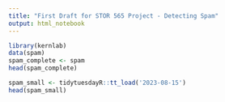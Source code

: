 ---
title: "First Draft for STOR 565 Project - Detecting Spam"
output: html_notebook
---

```{r completeload}
library(kernlab)
data(spam)
spam_complete <- spam
head(spam_complete)
```

```{r tidyload}
spam_small <- tidytuesdayR::tt_load('2023-08-15')
head(spam_small)
```


